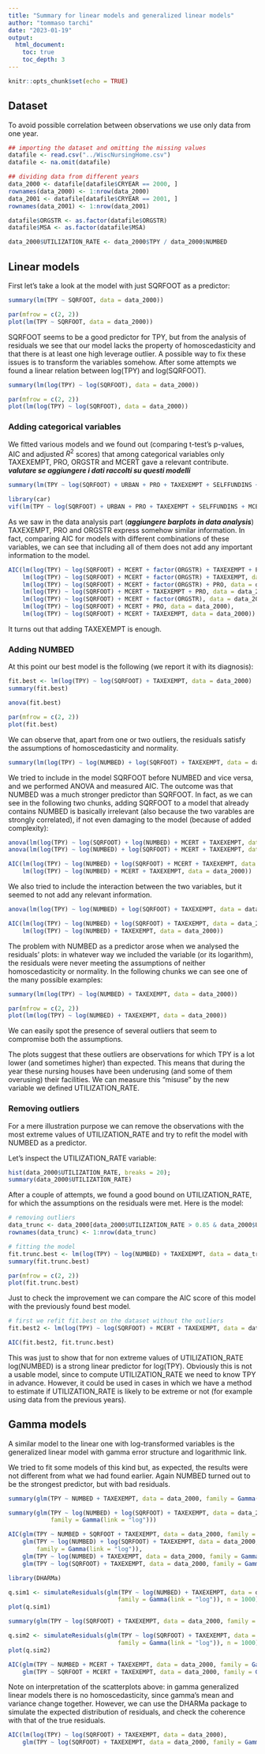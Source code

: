 ```yaml
---
title: "Summary for linear models and generalized linear models"
author: "tommaso tarchi"
date: "2023-01-19"
output: 
  html_document:
    toc: true
    toc_depth: 3
---
```


```r
knitr::opts_chunk$set(echo = TRUE)
```


## Dataset

To avoid possible correlation between observations we use only data from one year.

```r
## importing the dataset and omitting the missing values
datafile <- read.csv("../WiscNursingHome.csv")
datafile <- na.omit(datafile)

## dividing data from different years
data_2000 <- datafile[datafile$CRYEAR == 2000, ]
rownames(data_2000) <- 1:nrow(data_2000)
data_2001 <- datafile[datafile$CRYEAR == 2001, ]
rownames(data_2001) <- 1:nrow(data_2001)

datafile$ORGSTR <- as.factor(datafile$ORGSTR)
datafile$MSA <- as.factor(datafile$MSA)

data_2000$UTILIZATION_RATE <- data_2000$TPY / data_2000$NUMBED
```


## Linear models

First let's take a look at the model with just SQRFOOT as a predictor:
```r
summary(lm(TPY ~ SQRFOOT, data = data_2000))
```
```r
par(mfrow = c(2, 2))
plot(lm(TPY ~ SQRFOOT, data = data_2000))
```

SQRFOOT seems to be a good predictor for TPY, but from the analysis of residuals we see that our model lacks the property of homoscedasticity and that there is at least one high leverage outlier. A possible way to fix these issues is to transform the variables somehow. After some attempts we found a linear relation between log(TPY) and log(SQRFOOT).

```r
summary(lm(log(TPY) ~ log(SQRFOOT), data = data_2000))
```
```r
par(mfrow = c(2, 2))
plot(lm(log(TPY) ~ log(SQRFOOT), data = data_2000))
```


### Adding categorical variables

We fitted various models and we found out (comparing t-test's p-values, AIC and adjusted $R^2$ scores) that among categorical variables only TAXEXEMPT, PRO, ORGSTR and MCERT gave a relevant contribute.  ***valutare se aggiungere i dati raccolti su questi modelli***

```r
summary(lm(TPY ~ log(SQRFOOT) + URBAN + PRO + TAXEXEMPT + SELFFUNDINS + MCERT, data = data_2000))
```
```r
library(car)
vif(lm(TPY ~ log(SQRFOOT) + URBAN + PRO + TAXEXEMPT + SELFFUNDINS + MCERT, data = data_2000))
```



As we saw in the data analysis part (***aggiungere barplots in data analysis***) TAXEXEMPT, PRO and ORGSTR express somehow similar information. In fact, comparing AIC for models with different combinations of these variables, we can see that including all of them does not add any important information to the model.

```r
AIC(lm(log(TPY) ~ log(SQRFOOT) + MCERT + factor(ORGSTR) + TAXEXEMPT + PRO, data = data_2000),
    lm(log(TPY) ~ log(SQRFOOT) + MCERT + factor(ORGSTR) + TAXEXEMPT, data = data_2000),
    lm(log(TPY) ~ log(SQRFOOT) + MCERT + factor(ORGSTR) + PRO, data = data_2000),
    lm(log(TPY) ~ log(SQRFOOT) + MCERT + TAXEXEMPT + PRO, data = data_2000),
    lm(log(TPY) ~ log(SQRFOOT) + MCERT + factor(ORGSTR), data = data_2000),
    lm(log(TPY) ~ log(SQRFOOT) + MCERT + PRO, data = data_2000),
    lm(log(TPY) ~ log(SQRFOOT) + MCERT + TAXEXEMPT, data = data_2000))
```

It turns out that adding TAXEXEMPT is enough.


### Adding NUMBED

At this point our best model is the following (we report it with its diagnosis):
```r
fit.best <- lm(log(TPY) ~ log(SQRFOOT) + TAXEXEMPT, data = data_2000)
summary(fit.best)
```
```r
anova(fit.best)
```
```r
par(mfrow = c(2, 2))
plot(fit.best)
```

We can observe that, apart from one or two outliers, the residuals satisfy the assumptions of homoscedasticity and normality.

```r
summary(lm(log(TPY) ~ log(NUMBED) + log(SQRFOOT) + TAXEXEMPT, data = data_2000))
```

We tried to include in the model SQRFOOT before NUMBED and vice versa, and we performed ANOVA and measured AIC. The outcome was that NUMBED was a much stronger predictor than SQRFOOT. In fact, as we can see in the following two chunks, adding SQRFOOT to a model that already contains NUMBED is basically irrelevant (also because the two varables are strongly correlated), if not even damaging to the model (because of added complexity):
```r
anova(lm(log(TPY) ~ log(SQRFOOT) + log(NUMBED) + MCERT + TAXEXEMPT, data = data_2000));
anova(lm(log(TPY) ~ log(NUMBED) + log(SQRFOOT) + MCERT + TAXEXEMPT, data = data_2000))
```
```r
AIC(lm(log(TPY) ~ log(NUMBED) + log(SQRFOOT) + MCERT + TAXEXEMPT, data = data_2000),
    lm(log(TPY) ~ log(NUMBED) + MCERT + TAXEXEMPT, data = data_2000))
```

We also tried to include the interaction between the two variables, but it seemed to not add any relevant information.


```r
anova(lm(log(TPY) ~ log(NUMBED) + log(SQRFOOT) + TAXEXEMPT, data = data_2000))
```
```r
AIC(lm(log(TPY) ~ log(NUMBED) + log(SQRFOOT) + TAXEXEMPT, data = data_2000),
    lm(log(TPY) ~ log(NUMBED) + TAXEXEMPT, data = data_2000))
```




The problem with NUMBED as a predictor arose when we analysed the residuals' plots: in whatever way we included the variable (or its logarithm), the residuals were never meeting the assumptions of neither homoscedasticity or normality. In the following chunks we can see one of the many possible examples:
```r
summary(lm(log(TPY) ~ log(NUMBED) + TAXEXEMPT, data = data_2000))
```
```r
par(mfrow = c(2, 2))
plot(lm(log(TPY) ~ log(NUMBED) + TAXEXEMPT, data = data_2000))
```

We can easily spot the presence of several outliers that seem to compromise both the assumptions.

The plots suggest that these outliers are observations for which TPY is a lot lower (and sometimes higher) than expected. This means that during the year these nursing houses have been underusing (and some of them overusing) their facilities. We can measure this "misuse" by the new variable we defined UTILIZATION_RATE.


### Removing outliers

For a mere illustration purpose we can remove the observations with the most extreme values of UTILIZATION_RATE and try to refit the model with NUMBED as a predictor.

Let's inspect the UTILIZATION_RATE variable:
```r
hist(data_2000$UTILIZATION_RATE, breaks = 20);
summary(data_2000$UTILIZATION_RATE)
```

After a couple of attempts, we found a good bound on UTILIZATION_RATE, for which the assumptions on the residuals were met. Here is the model:
```r
# removing outliers
data_trunc <- data_2000[data_2000$UTILIZATION_RATE > 0.85 & data_2000$UTILIZATION_RATE < 1.07, ]
rownames(data_trunc) <- 1:nrow(data_trunc)
```
```r
# fitting the model
fit.trunc.best <- lm(log(TPY) ~ log(NUMBED) + TAXEXEMPT, data = data_trunc)
summary(fit.trunc.best)
```
```r
par(mfrow = c(2, 2))
plot(fit.trunc.best)
```


Just to check the improvement we can compare the AIC score of this model with the previously found best model.

```r
# first we refit fit.best on the dataset without the outliers
fit.best2 <- lm(log(TPY) ~ log(SQRFOOT) + MCERT + TAXEXEMPT, data = data_trunc)

AIC(fit.best2, fit.trunc.best)
```

This was just to show that for non extreme values of UTILIZATION_RATE log(NUMBED) is a strong linear predictor for log(TPY). Obviously this is not a usable model, since to compute UTILIZATION_RATE we need to know TPY in advance. However, it could be used in cases in which we have a method to estimate if UTILIZATION_RATE is likely to be extreme or not (for example using data from the previous years).


## Gamma models

A similar model to the linear one with log-transformed variables is the generalized linear model with gamma error structure and logarithmic link.

We tried to fit some models of this kind but, as expected, the results were not different from what we had found earlier. Again NUMBED turned out to be the strongest predictor, but with bad residuals.

```r
summary(glm(TPY ~ NUMBED + TAXEXEMPT, data = data_2000, family = Gamma(link = "log")))
```
```r
summary(glm(TPY ~ log(NUMBED) + log(SQRFOOT) + TAXEXEMPT, data = data_2000,
            family = Gamma(link = "log")))
```
```r
AIC(glm(TPY ~ NUMBED + SQRFOOT + TAXEXEMPT, data = data_2000, family = Gamma(link = "log")),
    glm(TPY ~ log(NUMBED) + log(SQRFOOT) + TAXEXEMPT, data = data_2000,
        family = Gamma(link = "log")),
    glm(TPY ~ log(NUMBED) + TAXEXEMPT, data = data_2000, family = Gamma(link = "log")),
    glm(TPY ~ log(SQRFOOT) + TAXEXEMPT, data = data_2000, family = Gamma(link = "log")))
```

```r
library(DHARMa)
```
```r
q.sim1 <- simulateResiduals(glm(TPY ~ log(NUMBED) + TAXEXEMPT, data = data_2000,
                               family = Gamma(link = "log")), n = 1000)
plot(q.sim1)
```
```r
summary(glm(TPY ~ log(SQRFOOT) + TAXEXEMPT, data = data_2000, family = Gamma(link = "log")))
```
```r
q.sim2 <- simulateResiduals(glm(TPY ~ log(SQRFOOT) + TAXEXEMPT, data = data_2000,
                               family = Gamma(link = "log")), n = 1000)
plot(q.sim2)
```

```r
AIC(glm(TPY ~ NUMBED + MCERT + TAXEXEMPT, data = data_2000, family = Gamma(link = "log")),
    glm(TPY ~ SQRFOOT + MCERT + TAXEXEMPT, data = data_2000, family = Gamma(link = "log")))
```

Note on interpretation of the scatterplots above: in gamma generalized linear models there is no homoscedasticity, since gamma's mean and variance change together. However, we can use the DHARMa package to simulate the expected distribution of residuals, and check the coherence with that of the true residuals.



```r
AIC(lm(log(TPY) ~ log(SQRFOOT) + TAXEXEMPT, data = data_2000),
    glm(TPY ~ log(SQRFOOT) + TAXEXEMPT, data = data_2000, family = Gamma(link = "log")))
```


